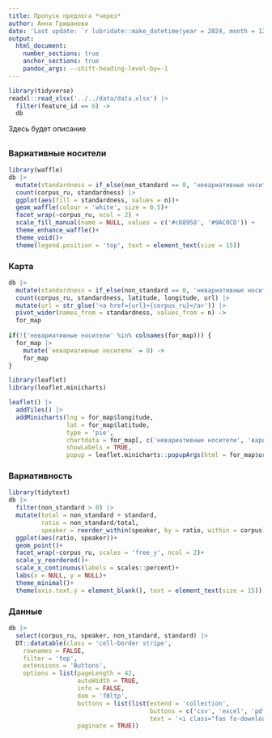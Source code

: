 ```yaml
---
title: Пропуск предлога *через*
author: Анна Гришанова
date: 'Last update: `r lubridate::make_datetime(year = 2024, month = 12, day = 1)`'
output:
  html_document:
    number_sections: true
    anchor_sections: true
    pandoc_args: --shift-heading-level-by=-1
---
```


```r
library(tidyverse)
readxl::read_xlsx('../../data/data.xlsx') |> 
  filter(feature_id == 6) ->
  db
```

Здесь будет описание

##

::: {.panel-tabset}

### Вариативные носители

```r
library(waffle)
db |> 
  mutate(standardness = if_else(non_standard == 0, 'невариативные носители', 'вариативные носители')) |> 
  count(corpus_ru, standardness) |> 
  ggplot(aes(fill = standardness, values = n))+
  geom_waffle(colour = 'white', size = 0.5)+
  facet_wrap(~corpus_ru, ncol = 2) +
  scale_fill_manual(name = NULL, values = c('#c68958', '#9AC0CD')) +
  theme_enhance_waffle()+
  theme_void()+
  theme(legend.position = 'top', text = element_text(size = 15))
```

### Карта

```r
db |> 
  mutate(standardness = if_else(non_standard == 0, 'невариативные носители', 'вариативные носители')) |> 
  count(corpus_ru, standardness, latitude, longitude, url) |> 
  mutate(url = str_glue('<a href={url}>{corpus_ru}</a>')) |> 
  pivot_wider(names_from = standardness, values_from = n) ->
  for_map
  
if(!('невариативные носители' %in% colnames(for_map))) {
  for_map |> 
    mutate(`невариативные носители` = 0) ->
    for_map
}

library(leaflet)
library(leaflet.minicharts)

leaflet() |> 
  addTiles() |> 
  addMinicharts(lng = for_map$longitude, 
                lat = for_map$latitude,
                type = 'pie',
                chartdata = for_map[, c('невариативные носители', 'вариативные носители')],
                showLabels = TRUE,
                popup = leaflet.minicharts::popupArgs(html = for_map$url))
```

### Вариативность

```r
library(tidytext)
db |> 
  filter(non_standard > 0) |> 
  mutate(total = non_standard + standard,
         ratio = non_standard/total,
         speaker = reorder_within(speaker, by = ratio, within = corpus)) |> 
  ggplot(aes(ratio, speaker))+
  geom_point()+
  facet_wrap(~corpus_ru, scales = 'free_y', ncol = 2)+
  scale_y_reordered()+
  scale_x_continuous(labels = scales::percent)+
  labs(x = NULL, y = NULL)+
  theme_minimal()+
  theme(axis.text.y = element_blank(), text = element_text(size = 15))
```

### Данные

```r
db |> 
  select(corpus_ru, speaker, non_standard, standard) |> 
  DT::datatable(class = 'cell-border stripe', 
    rownames = FALSE, 
    filter = 'top', 
    extensions = 'Buttons',
    options = list(pageLength = 42, 
                   autoWidth = TRUE, 
                   info = FALSE,
                   dom = 'fBltp',
                   buttons = list(list(extend = 'collection',
                                       buttons = c('csv', 'excel', 'pdf'),
                                       text = '<i class="fas fa-download"></i>')),
                   paginate = TRUE))
```
:::


